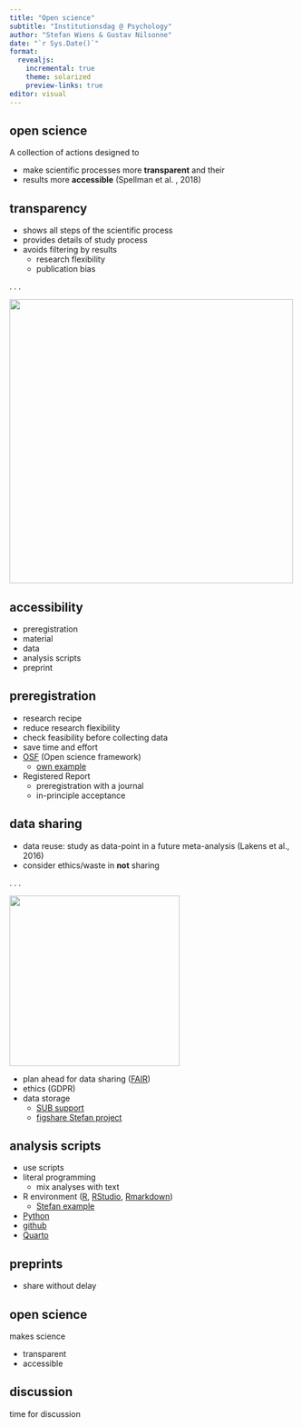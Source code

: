 ```yaml
---
title: "Open science"
subtitle: "Institutionsdag @ Psychology"
author: "Stefan Wiens & Gustav Nilsonne"
date: "`r Sys.Date()`"
format: 
  revealjs: 
    incremental: true
    theme: solarized
    preview-links: true
editor: visual
---
```


## open science

A collection of actions designed to

-   make scientific processes more **transparent** and their
-   results more **accessible** (Spellman et al. , 2018)

## transparency

-   shows all steps of the scientific process
-   provides details of study process
-   avoids filtering by results
    -   research flexibility
    -   publication bias

. . .

![](images/cherrypicking_girl.jpg){.absolute bottom="40" right="10" width="500"}

## accessibility

-   preregistration
-   material
-   data
-   analysis scripts
-   preprint

## preregistration

-   research recipe
-   reduce research flexibility
-   check feasibility before collecting data
-   save time and effort
-   [OSF](https://osf.io/) (Open science framework)
    -   [own example](https://osf.io/psrjf)
-   Registered Report
    -   preregistration with a journal
    -   in-principle acceptance

## data sharing

-   data reuse: study as data-point in a future meta-analysis (Lakens et al., 2016)
-   consider ethics/waste in **not** sharing

. . .

![](images/data-sharing%20cartoon.jpg){.absolute bottom="50" right="0" width="300"}

-   plan ahead for data sharing ([FAIR](https://www.go-fair.org/fair-principles/))
-   ethics (GDPR)
-   data storage
    -   [SUB support](https://www.su.se/staff/researchers/research-data/manage-store-data)
    -   [figshare Stefan project](https://su.figshare.com/articles/dataset/Open_data_Electrophysiological_correlates_of_in-vivo_and_virtual_reality_therapy_in_spider_phobia/14891607)

## analysis scripts

-   use scripts
-   literal programming
    -   mix analyses with text
-   R environment ([R](https://www.r-project.org/), [RStudio](https://www.rstudio.com/), [Rmarkdown](https://rmarkdown.rstudio.com/))
    -   [Stefan example](https://su.figshare.com/articles/dataset/Open_data_Electrophysiological_correlates_of_in-vivo_and_virtual_reality_therapy_in_spider_phobia/14891607)
-   [Python](https://www.python.org/)
-   [github](https://github.com/)
-   [Quarto](https://quarto.org/)

## preprints

-   share without delay

## open science

makes science

-   transparent
-   accessible

## discussion

time for discussion
